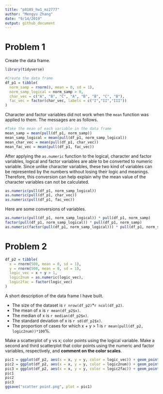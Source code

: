 ```yaml
---
title: "p8105_hw1_mz2777"
author: "Mengyu Zhang"
date: "9/14/2019"
output: github_document
---
```


# Problem 1

Create the data frame.

```r
library(tidyverse)
```

```r
#Create the data frame
df_p1 = tibble(
  norm_samp = rnorm(8, mean = 0, sd = 1),
  norm_samp_logical = norm_samp > 0,
  char_vec = c("A", "B", "C", "A", "B", "B", "C", "B"),
  fac_vec = factor(char_vec, labels = c("I","II","III"))
)
```


Character and factor variables did not work when the `mean` function was applied to them. The messages are as follows.

```r
#Take the mean of each variable in the data frame
mean_samp = mean(pull(df_p1, norm_samp))
mean_samp_logical = mean(pull(df_p1, norm_samp_logical))
mean_char_vec = mean(pull(df_p1, char_vec))
mean_fac_vec = mean(pull(df_p1, fac_vec))
```

After applying the `as.numeric` function to the logical, character and factor variables, logical and factor variables are able to be converted to numeric variable. Since unlike character variables, these two kind of variables can be represented by the numbers without losing their logic and meanings. Therefore, this conversion can help explain why the mean value of the character variables can not be calculated.

```r
as.numeric(pull(df_p1, norm_samp_logical))
as.numeric(pull(df_p1, char_vec))
as.numeric(pull(df_p1, fac_vec))
```

Here are some conversions of variables.

```r
as.numeric(pull(df_p1, norm_samp_logical)) * pull(df_p1, norm_samp)
factor(pull(df_p1, norm_samp_logical)) * pull(df_p1, norm_samp)
as.numeric(factor(pull(df_p1, norm_samp_logical))) * pull(df_p1, norm_samp)
```

# Problem 2

```r
df_p2 = tibble(
  x = rnorm(500, mean = 0, sd = 1),
  y = rnorm(500, mean = 0, sd = 1),
  logic_vec = x + y > 1,
  logic2num = as.numeric(logic_vec),
  logic2fac = factor(logic_vec)
)
```

A short description of the data frame I have built.

* The size of the dataset is `r nrow(df_p2)`*`r ncol(df_p2)`.
* The mean of x is `r mean(df_p2$x)`.
* The median of x is `r median(df_p2$x)`.
* The standard deviation of x is `r sd(df_p2$x)`.
* The proportion of cases for which x + y > 1 is `r mean(pull(df_p2, logic2num))*100`%.

Make a scatterplot of y vs x; color points using the logical variable. Make a second and third scatterplot that color points using the numeric and factor variables, respectively, and **comment on the color scales**.

```r
pic1 = ggplot(df_p2, aes(x = x, y = y, color = logic_vec)) + geom_point()
pic2 = ggplot(df_p2, aes(x = x, y = y, color = logic2num)) + geom_point()
pic3 = ggplot(df_p2, aes(x = x, y = y, color = logic2fac)) + geom_point()
pic1
pic2
pic3
ggsave("scatter point.png", plot = pic1)
```


